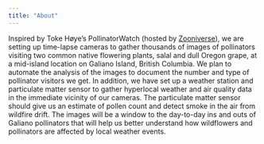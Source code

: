 ---
title: "About"
---


Inspired by Toke Høye’s PollinatorWatch (hosted by [Zooniverse](www.zooniverse.org)), we are setting up time-lapse cameras to gather thousands of images of pollinators visiting two common native flowering plants, salal and dull Oregon grape, at a mid-island location on Galiano Island, British Columbia. We plan to automate the analysis of the images to document the number and type of pollinator visitors we get. In addition, we have set up a weather station and particulate matter sensor to gather hyperlocal weather and air quality data in the immediate vicinity of our cameras. The particulate matter sensor should give us an estimate of pollen count and detect smoke in the air from wildfire drift. The images will be a window to the day-to-day ins and outs of Galiano pollinators that will help us better understand how wildflowers and pollinators are affected by local weather events.   
